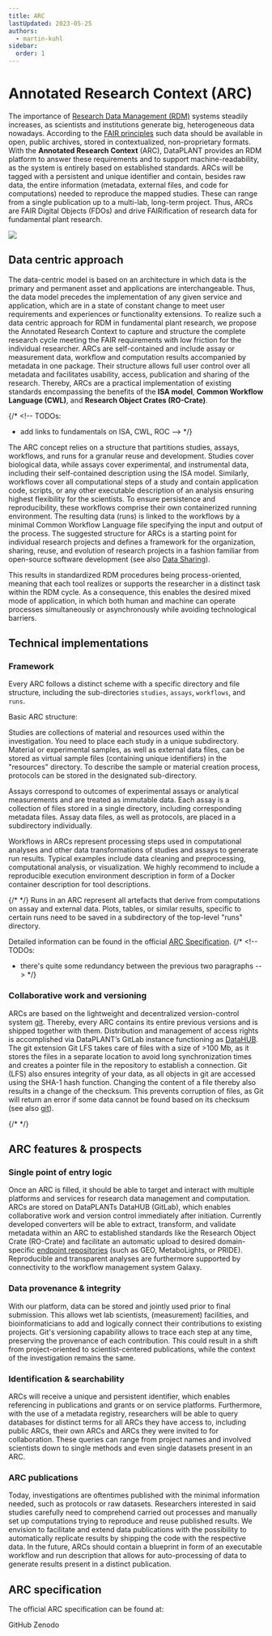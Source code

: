 ```yaml
---
title: ARC
lastUpdated: 2023-05-25
authors:
  - martin-kuhl
sidebar:
  order: 1
---
```


# Annotated Research Context (ARC)

The importance of [Research Data Management (RDM)](/nfdi4plants.knowledgebase/fundamentals/research-data-management) systems steadily increases, as scientists and institutions generate big, heterogeneous data nowadays. According to the [FAIR principles](/nfdi4plants.knowledgebase/fundamentals/fair-data-principles) such data should be available in open, public archives, stored in contextualized, non-proprietary formats. With the **Annotated Research Context** (ARC), DataPLANT provides an RDM platform to answer these requirements and to support machine-readability, as the system is entirely based on established standards. ARCs will be tagged with a persistent and unique identifier and contain, besides raw data, the entire information (metadata, external files, and code for computations) needed to reproduce the mapped studies. These can range from a single publication up to a multi-lab, long-term project. Thus, ARCs are FAIR Digital Objects (FDOs) and drive FAIRification of research data for fundamental plant research.

![](@images/start-here/arc-bag.svg)

## Data centric approach

The data-centric model is based on an architecture in which data is the primary and permanent asset and applications are interchangeable. Thus, the data model precedes the implementation of any given service and application, which are in a state of constant change to meet user requirements and experiences or functionality extensions.
To realize such a data centric approach for RDM in fundamental plant research, we propose the Annotated Research Context to capture and structure the complete research cycle meeting the FAIR requirements with low friction for the individual researcher. ARCs are self-contained and include assay or measurement data, workflow and computation results accompanied by metadata in one package. Their structure allows full user control over all metadata and facilitates usability, access, publication and sharing of the research. Thereby, ARCs are a practical implementation of existing standards encompassing the benefits of the **ISA model**, **Common Workflow Language (CWL)**, and **Research Object Crates (RO-Crate)**.

{/* <!-- TODOs:
- add links to fundamentals on ISA, CWL, ROC
 --> */}

The ARC concept relies on a structure that partitions studies, assays, workflows, and runs for a granular reuse and development. Studies cover biological data, while assays cover experimental, and instrumental data, including their self-contained description using the ISA model. Similarly, workflows cover all computational steps of a study and contain application code, scripts, or any other executable description of an analysis ensuring highest flexibility for the scientists. To ensure persistence and reproducibility, these workflows comprise their own containerized running environment. The resulting data (runs) is linked to the workflows by a minimal Common Workflow Language file specifying the input and output of the process. The suggested structure for ARCs is a starting point for individual research projects and defines a framework for the organization, sharing, reuse, and evolution of research projects in a fashion familiar from open-source software development (see also [Data Sharing](/nfdi4plants.knowledgebase/fundamentals/data-sharing/)).

This results in standardized RDM procedures being process-oriented, meaning that each tool realizes or supports the researcher in a distinct task within the RDM cycle. As a consequence, this enables the desired mixed mode of application, in which both human and machine can operate processes simultaneously or asynchronously while avoiding technological barriers.

## Technical implementations

### Framework

Every ARC follows a distinct scheme with a specific directory and file structure, including the sub-directories `studies`, `assays`, `workflows`, and `runs`.

Basic ARC structure:


<BaseARC /> 

Studies are collections of material and resources used within the investigation. You need to place each study in a unique subdirectory. Material or experimental samples, as well as external data files, can be stored as virtual sample files (containing unique identifiers) in the "resources" directory. To describe the sample or material creation process, protocols can be stored in the designated sub-directory.

Assays correspond to outcomes of experimental assays or analytical measurements and are treated as immutable data. Each assay is a collection of files stored in a single directory, including corresponding metadata files. Assay data files, as well as protocols, are placed in a subdirectory individually.

Workflows in ARCs represent processing steps used in computational analyses and other data transformations of studies and assays to generate run results. Typical examples include data cleaning and preprocessing, computational analysis, or visualization.
We highly recommend to include a reproducible execution environment description in form of a Docker container description for tool descriptions.

{/* <!-- TODOs: add link to Docker --> */}
Runs in an ARC represent all artefacts that derive from computations on assay and external data. Plots, tables, or similar results, specific to certain runs need to be saved in a subdirectory of the top-level "runs" directory.

Detailed information can be found in the official [ARC Specification](/nfdi4plants.knowledgebase/core-concepts/arc/#arc-specification).
{/* <!-- TODOs:
- there's quite some redundancy between the previous two paragraphs
 --> */}

 ### Collaborative work and versioning

ARCs are based on the lightweight and decentralized version-control system [git](/nfdi4plants.knowledgebase/fundamentals/version-control-git). Thereby, every ARC contains its entire previous versions and is shipped together with them. Distribution and management of access rights is accomplished via DataPLANT’s GitLab instance functioning as [DataHUB](/nfdi4plants.knowledgebase/datahub). The git extension Git LFS takes care of files with a size of >100 Mb, as it stores the files in a separate location to avoid long synchronization times and creates a pointer file in the repository to establish a connection.
Git (LFS) also ensures integrity of your data, as all objects in git are accessed using the SHA-1 hash function. Changing the content of a file thereby also results in a change of the checksum. This prevents corruption of files, as Git will return an error if some data cannot be found based on its checksum (see also [git](/nfdi4plants.knowledgebase/fundamentals/version-control-git)).

{/* <!-- TODOs: move some git details to git article and rather link here --> */}

## ARC features & prospects

### Single point of entry logic

Once an ARC is filled, it should be able to target and interact with multiple platforms and services for research data management and computation. ARCs are stored on DataPLANTs DataHUB (GitLab), which enables collaborative work and version control immediately after initiation. Currently developed converters will be able to extract, transform, and validate metadata within an ARC to established standards like the Research Object Crate (RO-Crate) and facilitate an automatic upload to desired domain-specific [endpoint repositories](/nfdi4plants.knowledgebase/fundamentals/public-data-repositories) (such as GEO, MetaboLights, or PRIDE). Reproducible and transparent analyses are furthermore supported by connectivity to the workflow management system Galaxy.  


### Data provenance & integrity

With our platform, data can be stored and jointly used prior to final submission. This allows wet lab scientists, (measurement) facilities, and bioinformaticians to add and logically connect their contributions to existing projects. Git's versioning capability allows to trace each step at any time, preserving the provenance of each contribution. This could result in a shift from project-oriented to scientist-centered publications, while the context of the investigation remains the same.

### Identification & searchability

ARCs will receive a unique and persistent identifier, which enables referencing in publications and grants or on service platforms. Furthermore, with the use of a metadata registry, researchers will be able to query databases for distinct terms for all ARCs they have access to, including public ARCs, their own ARCs and ARCs they were invited to for collaboration. These queries can range from project names and involved scientists down to single methods and even single datasets present in an ARC.

### ARC publications

Today, investigations are oftentimes published with the minimal information needed, such as protocols or raw datasets. Researchers interested in said studies carefully need to comprehend carried out processes and manually set up computations trying to reproduce and reuse published results. We envision to facilitate and extend data publications with the possibility to automatically replicate results by shipping the code with the respective data. In the future, ARCs should contain a blueprint in form of an executable workflow and run description that allows for auto-processing of data to generate results present in a distinct publication.

## ARC specification

The official ARC specification can be found at:


<LinkButton href='https://github.com/nfdi4plants/ARC-specification' icon="external" variant="primary">GitHub</LinkButton> 
<LinkButton href='https://zenodo.org/doi/10.5281/zenodo.8302661' icon="external" variant="primary">Zenodo</LinkButton>